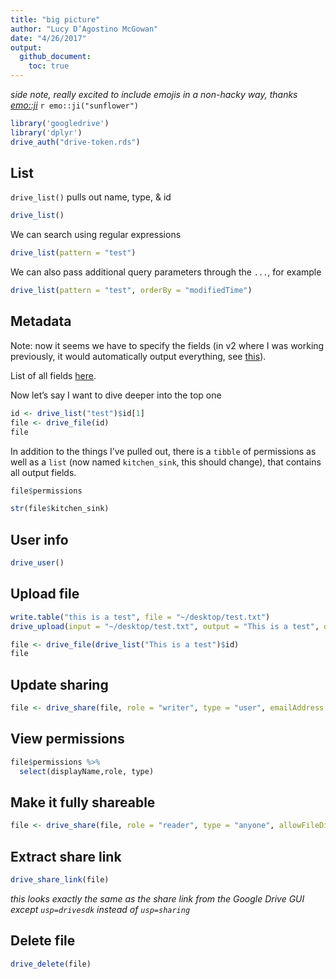 ```yaml
---
title: "big picture"
author: "Lucy D’Agostino McGowan"
date: "4/26/2017"
output: 
  github_document:
    toc: true
---
```


*side note, really excited to include emojis in a non-hacky way, thanks [emo::ji](http://github.com/hadley/emo)* `r emo::ji("sunflower")`

```r
library('googledrive')
library('dplyr')
drive_auth("drive-token.rds")
```

## List

`drive_list()` pulls out name, type, & id 

```r
drive_list()
```

We can search using regular expressions

```r
drive_list(pattern = "test")
```

We can also pass additional query parameters through the `...`, for example

```r
drive_list(pattern = "test", orderBy = "modifiedTime")
```

## Metadata

Note: now it seems we have to specify the fields (in v2 where I was working previously, it would automatically output everything, see [this](https://developers.google.com/drive/v3/web/migration)).

List of all fields [here](https://developers.google.com/drive/v3/web/migration).

Now let's say I want to dive deeper into the top one

```r
id <- drive_list("test")$id[1]
file <- drive_file(id)
file
```

In addition to the things I've pulled out, there is a `tibble` of permissions as well as a  `list` (now named `kitchen_sink`, this should change), that contains all output fields.

```r
file$permissions
```


```r
str(file$kitchen_sink)
```


## User info

```r
drive_user()
```

## Upload file

```r
write.table("this is a test", file = "~/desktop/test.txt")
drive_upload(input = "~/desktop/test.txt", output = "This is a test", overwrite = TRUE)
```

```r
file <- drive_file(drive_list("This is a test")$id)
file
```

## Update sharing

```r
file <- drive_share(file, role = "writer", type = "user", emailAddress = "dagostino.mcgowan.stats@gmail.com",emailMessage = "I am sharing this cool file with you. Now you can write. You are welcome." )
```

## View permissions

```r
file$permissions %>%
  select(displayName,role, type)
```

## Make it fully shareable

```r
file <- drive_share(file, role = "reader", type = "anyone", allowFileDiscovery = "true")
```

## Extract share link
```r
drive_share_link(file)
```

*this looks exactly the same as the share link from the Google Drive GUI except `usp=drivesdk` instead of `usp=sharing`*

## Delete file
```r
drive_delete(file)
```



